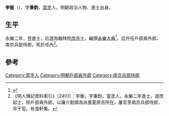 {{Otheruses|other=名为李衡的其他人物|李衡}}
{{Otheruses|other=名为李秉钧的其他人物|李秉钧}}

'''李衡'''（{{bd|？||？||}}），字'''秉鈞'''，[[當塗|當塗]]人，明朝政治人物、進士出身。

== 生平 ==
永樂二年，登進士，后選為翰林院[[庶吉士|庶吉士]]，編撰[[永樂大典|永樂大典]]<ref>{{Cite book|title=翰林与明代政治 A RESEARCH ON HANLIN AND ITS POLITICAL ROLE IN THE MING DYNASTY|last=包诗卿著|first=|publisher=上海：上海古籍出版社|year=2015.07|isbn=978-7-5325-7636-4|location=|pages=189-192}}</ref>。后升任戶部員外郎、南京兵部侍郎，死於任內<ref> 《明人傳記資料索引》（2401）：李衡，字秉鈞，當塗人。永樂二年進士，選庶起士，除戶部員外郎，以廉介勤愼為尚書夏原吉所在，屢官至南京兵部侍郎，卒于官。有澹軒集。</ref>。

==參考==
{{Reflist}}

{{永樂二年甲申科殿試金榜}}

{{Authority control}}

{{DEFAULTSORT:}}
[[Category:當塗人|Category:當塗人]]
[[Category:明朝戶部員外郎|Category:明朝戶部員外郎]]
[[Category:南京兵部侍郎|Category:南京兵部侍郎]]


{{明朝人物小作品}}